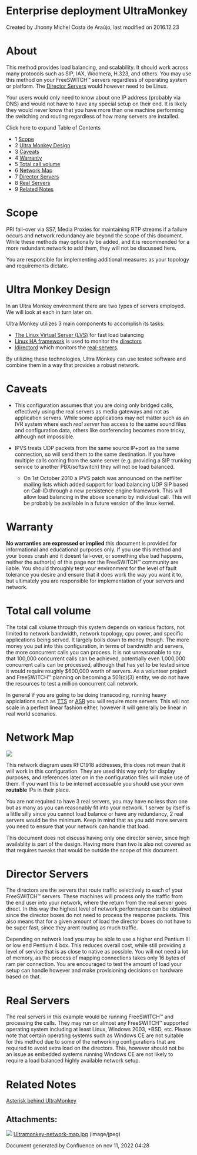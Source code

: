 
# Enterprise deployment UltraMonkey 

 Created by  Jhonny Michel Costa de Araújo, last modified on 2016.12.23

# About

This method provides load balancing, and scalability. It should work across many protocols such as SIP, IAX, Woomera, H.323, and others. You may use this method on your FreeSWITCH™ servers regardless of operating system or platform. The [Director Servers](#-freeswitch--enterprise-deployment-ultramonkey-) would however need to be Linux.

Your users would only need to know about one IP address (probably via DNS) and would not have to have any special setup on their end. It is likely they would never know that you have more than one machine performing the switching and routing regardless of how many servers are installed.

Click here to expand Table of Contents

* 1 [Scope](#-freeswitch--enterprise-deployment-ultramonkey-)
* 2 [Ultra Monkey Design](#ultra-monkey-design)
* 3 [Caveats](#-freeswitch--enterprise-deployment-ultramonkey-)
* 4 [Warranty](#-freeswitch--enterprise-deployment-ultramonkey-)
* 5 [Total call volume](#-freeswitch--enterprise-deployment-ultramonkey-)
* 6 [Network Map](#-freeswitch--enterprise-deployment-ultramonkey-)
* 7 [Director Servers](#-freeswitch--enterprise-deployment-ultramonkey-)
* 8 [Real Servers](#-freeswitch--enterprise-deployment-ultramonkey-)
* 9 [Related Notes](#-freeswitch--enterprise-deployment-ultramonkey-)

# Scope

PRI fail-over via SS7, Media Proxies for maintaining RTP streams if a failure occurs and network redundancy are beyond the scope of this document. While these methods may optionally be added, and it is recommended for a more redundant network to add them, they will not be discussed here.

You are responsible for implementing additional measures as your topology and requirements dictate.

# Ultra Monkey Design

In an Ultra Monkey environment there are two types of servers employed. We will look at each in turn later on.

Ultra Monkey utilizes 3 main components to accomplish its tasks:

* [The Linux Virtual Server (LVS)](http://www.ultramonkey.org/3/lvs.html) for fast load balancing
* [Linux HA framework](http://www.ultramonkey.org/3/linux-ha.html) is used to monitor the [directors](Enterprise-deployment-UltraMonkey_13173269.mdx#-freeswitch--enterprise-deployment-ultramonkey-)
* [ldirectord](http://www.ultramonkey.org/3/ldirectord.html) which monitors the [real-servers](Enterprise-deployment-UltraMonkey_13173269.mdx#-freeswitch--enterprise-deployment-ultramonkey-).

By utilizing these technologies, Ultra Monkey can use tested software and combine them in a way that provides a robust network.

# Caveats

* This configuration assumes that you are doing only bridged calls, effectively using the real servers as media gateways and not as application servers. While some applications may not matter such as an IVR system where each _real server_ has access to the same sound files and configuration data, others like conferencing becomes more tricky, although not impossible.
* IPVS treats UDP packets from the same source IP+port as the same connection, so will send them to the same destination. If you have multiple calls coming from the same server (e.g. providing a SIP trunking service to another PBX/softswitch) they will not be load balanced.  
    
   * On 1st October 2010 a IPVS patch was announced on the netfilter mailing lists which added support for load balancing UDP SIP based on Call-ID through a new persistence engine framework. This will allow load balancing in the above scenario by individual call. This will be probably be available in a future version of the linux kernel.

# Warranty

**No warranties are expressed or implied** this document is provided for informational and educational purposes only. If you use this method and your boxes crash and it doesnt fail-over, or something else bad happens, neither the author(s) of this page nor the FreeSWITCH™ community are liable. You should throughly test your environment for the level of fault tolerance you desire and ensure that it does work the way you want it to, but ultimately you are responsible for implementation of your servers and network.

# Total call volume

The total call volume through this system depends on various factors, not limited to network bandwidth, network topology, cpu power, and specific applications being served. It largely boils down to money though. The more money you put into this configuration, in terms of bandwidth and servers, the more concurrent calls you can process. It is not unreasonable to say that 100,000 concurrent calls can be achieved, potentially even 1,000,000 concurrent calls can be processed, although that has yet to be tested since it would require roughly $600,000 worth of servers. As a volunteer project and FreeSWITCH™ planning on becoming a 501(c)(3) entity, we do not have the resources to test a million concurrent call network.

In general if you are going to be doing transcoding, running heavy applciations such as [TTS](https://wiki.freeswitch.org/wiki/TTS "TTS") or [ASR](https://wiki.freeswitch.org/wiki/ASR "ASR") you will require more servers. This will not scale in a perfect linear fashion either, however it will generally be linear in real world scenarios.

# Network Map

![](/attachments/13173269/13173239.jpg)

This network diagram uses RFC1918 addresses, this does not mean that it will work in this configuration. They are used this way only for display purposes, and references later on in the configuration files will make use of them. If you want this to be internet accessable you should use your own **routable** IPs in their place.

You are not required to have 3 real servers, you may have no less than one but as many as you can reasonably fit into your network. 1 server by itself is a little silly since you cannot load balance or have any redundancy, 2 real servers would be the minimum. Keep in mind that as you add more servers you need to ensure that your network can handle that load.

This document does not discuss having only one director server, since high availablity is part of the design. Having more than two is also not covered as that requires tweaks that would be outside the scope of this document.

# Director Servers

The directors are the servers that route traffic selectively to each of your FreeSWITCH™ servers. These machines will process only the traffic from the end user into your network, where the return from the real server goes direct. In this way the highest level of network performance can be obtained since the director boxes do not need to process the response packets. This also means that for a given amount of load the director boxes do not have to be super fast, since they arent routing as much traffic.

Depending on network load you may be able to use a higher end Pentium III or low end Pentium 4 box. This reduces overall cost, while still providing a level of service that is as close to native as possible. You will not need a lot of memory, as the process of mapping connections takes only 16 bytes of ram per connection. You are encouraged to test the amount of load your setup can handle however and make provisioning decisions on hardware based on that.

# Real Servers

The real servers in this example would be running FreeSWITCH™ and processing the calls. They may run on almost any FreeSWITCH™ supported operating system including at least Linux, Windows 2003, \*BSD, etc. Please note that certain operating systems such as Windows CE are not suitable for this method due to some of the networking configurations that are required to avoid extra load on the directors. This, however should not be an issue as embedded systems running Windows CE are not likely to require a load balanced highly available network setup. 

# Related Notes

[Asterisk behind UltraMonkey](http://www.danielaliaman.com/blog/files/ultramonkeyasterisk.pdf)

## Attachments:

![](/images/icons/bullet_blue.gif) [Ultramonkey-network-map.jpg](/attachments/13173269/13173239.jpg) (image/jpeg)  

Document generated by Confluence on nov 11, 2022 04:28
